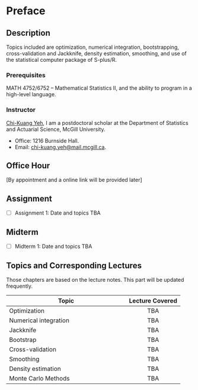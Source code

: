 # Preface {.unnumbered}

## Description

Topics included are optimization, numerical integration, bootstrapping, cross-validation and Jackknife, density estimation, smoothing, and use of the statistical computer package of S-plus/R.

### Prerequisites

MATH 4752/6752 -- Mathematical Statistics II, and the ability to program in a high-level language.

### Instructor

[Chi-Kuang Yeh](https://chikuang.github.io/), I am a postdoctoral scholar at the Department of Statistics and Actuarial Science, McGill University.

+ Office: 1216 Burnside Hall.
+ Email: [chi-kuang.yeh@mail.mcgill.ca](mailto:chi-kuang.yeh@mail.mcgill.ca).


## Office Hour

[By appointment and a online link will be provided later]

## Assignment

+ [ ] Assignment 1: Date and topics TBA 

## Midterm

+ [ ] Midterm 1: Date and topics TBA 

## Topics and Corresponding Lectures

Those chapters are based on the lecture notes. This part will be updated frequently.

| Topic                                                      | Lecture Covered            |
|--------------------------------------------------------------|:--------------------------:|
| Optimization                                            | TBA                        |
| Numerical integration                                   | TBA                        |
|Jackknife |  TBA | 
| Bootstrap                                      | TBA                        |
| Cross-validation                          | TBA                        |
| Smoothing                                               | TBA                        |                    |
| Density estimation                                      | TBA                        |
| Monte Carlo Methods | TBA | 

